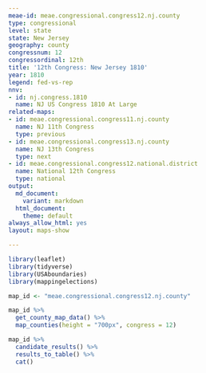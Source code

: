 ```yaml
---
meae-id: meae.congressional.congress12.nj.county
type: congressional
level: state
state: New Jersey
geography: county
congressnum: 12
congressordinal: 12th
title: '12th Congress: New Jersey 1810'
year: 1810
legend: fed-vs-rep
nnv:
- id: nj.congress.1810
  name: NJ US Congress 1810 At Large
related-maps:
- id: meae.congressional.congress11.nj.county
  name: NJ 11th Congress
  type: previous
- id: meae.congressional.congress13.nj.county
  name: NJ 13th Congress
  type: next
- id: meae.congressional.congress12.national.district
  name: National 12th Congress
  type: national
output:
  md_document:
    variant: markdown
  html_document:
    theme: default
always_allow_html: yes
layout: maps-show

---
```


```r
library(leaflet)
library(tidyverse)
library(USAboundaries)
library(mappingelections)

map_id <- "meae.congressional.congress12.nj.county"
```

<div class="map">

```r
map_id %>%
  get_county_map_data() %>%
  map_counties(height = "700px", congress = 12)
```

</div>

<div class="results-table">

```r
map_id %>%
  candidate_results() %>%
  results_to_table() %>%
  cat()
```

</div>
